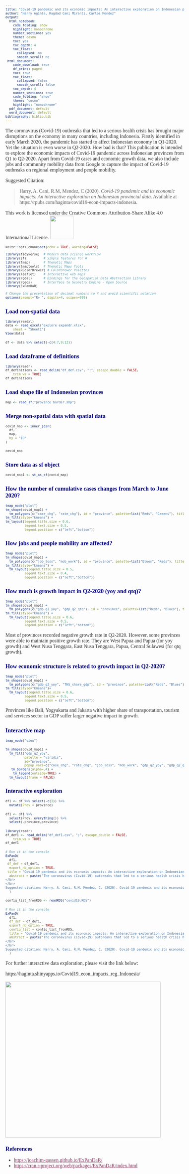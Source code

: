 ```yaml
---
title: "Covid-19 pandemic and its economic impacts: An interactive exploration on Indonesian provincial data"
author: "Harry Aginta, Ragdad Cani Miranti, Carlos Mendez"
output:
  html_notebook:
    code_folding: show
    highlight: monochrome
    number_sections: yes
    theme: cosmo
    toc: yes
    toc_depth: 4
    toc_float:
      collapsed: no
      smooth_scroll: no
 html_document:
    code_download: true
    df_print: paged
    toc: true
    toc_float:
      collapsed: false
      smooth_scroll: false
    toc_depth: 4
    number_sections: true
    code_folding: "show"
    theme: "cosmo"
    highlight: "monochrome"
  pdf_document: default
  word_document: default
bibliography: biblio.bib
---
```


The coronavirus (Covid-19) outbreaks that led to a serious health crisis has brought major disruptions on the economy in many countries, including Indonesia. Firstly identified in early March 2020, the pandemic has started to affect Indonesian economy in Q1-2020. Yet the situation is even worse in Q2-2020. How bad is that? This publication is intended to explore the economic impacts of Covid-19 pandemic across Indonesian provinces from Q1 to Q2-2020. Apart from Covid-19 cases and economic growth data, we also include jobs and community mobility data from Google to capture the impact of Covid-19 outbreaks on regional employment and people mobility.

Suggested Citation: 

> Harry, A. Cani, R.M, Mendez, C (2020). _Covid-19 pandemic and its economic impacts: An interactive exploration on Indonesian provincial data._ Available at https://rpubs.com/haginta/covid19-econ-impacts-indonesia.

This work is licensed under the Creative Commons Attribution-Share Alike 4.0 International License. 
![](CCLicense.png){width=75px}

<style>
h1.title {font-size: 18pt; color: DarkBlue;} 
body, h1, h2, h3, h4 {font-family: "Palatino", serif;}
body {font-size: 12pt;}
/* Headers */
h1,h2,h3,h4,h5,h6{font-size: 14pt; color: #00008B;}
body {color: #333333;}
a, a:hover {color: #8B3A62;}
pre {font-size: 12px;}
</style>


```r
knitr::opts_chunk$set(echo = TRUE, warning=FALSE)

library(tidyverse)  # Modern data science workflow
library(sf)         # Simple features for R
library(tmap)       # Thematic Maps
library(tmaptools)  # Thematic Maps Tools
library(RColorBrewer) # ColorBrewer Palettes
library(leaflet)    # Interactive web maps
library(rgdal)      # Bindings for the Geospatial Data Abstraction Library
library(rgeos)      # Interface to Geometry Engine - Open Source 
library(ExPanDaR)

# Change the presentation of decimal numbers to 4 and avoid scientific notation
options(prompt="R> ", digits=4, scipen=999)
```


# Load non-spatial data

```r
library(readxl)
data <- read_excel("explore expandr.xlsx", 
    sheet = "Sheet1")
View(data)
```

```r
df <- data %>% select(-c(4:7,9:12))
```

# Load dataframe of definitions
```r
library(readr)
df_definitions <- read_delim("df_def.csv", ";", escape_double = FALSE, 
    trim_ws = TRUE)
df_definitions
```

# Load shape file of Indonesian provinces
```r
map <- read_sf("province border.shp")
```

# Merge non-spatial data with spatial data
```r
covid_map <- inner_join(
  df,
  map,
  by = "ID"
)
```

```r
covid_map
```

# Store data as sf object
```r
covid_map1 <- st_as_sf(covid_map)
```

# How the number of cumulative cases changes from March to June 2020?
```r
tmap_mode("plot")
tm_shape(covid_map1) +
  tm_polygons(c("case_chg", "rate_chg"), id = "province", palette=list("Reds", "Greens"), title=c("Change in number of cumulative cases (Mar to Jun)", "Change in rate of cumulative cases (Mar to Jun)")) +
tm_fill(style="kmeans") +
tm_layout(legend.title.size = 0.6,
          legend.text.size = 0.5,
          legend.position = c("left","bottom"))
```

#  How jobs and people mobility are affected?
```r
tmap_mode("plot")
tm_shape(covid_map1) +
  tm_polygons(c("job_loss", "mob_work"), id = "province", palette=list("Blues", "Reds"), title=c("Number of jobs affected", "Mobility to work compared to baseline")) +
tm_fill(style="kmeans") +
  tm_layout(legend.title.size = 0.5,
          legend.text.size = 0.4,
          legend.position = c("left","bottom"))
```

#  How much is growth impact in Q2-2020 (yoy and qtq)?
```r
tmap_mode("plot")
tm_shape(covid_map1) +
  tm_polygons(c("gdp_q2_yoy", "gdp_q2_qtq"), id = "province", palette=list("Reds", "Blues"), title=c("GDP growth Q2-2020 (yoy)", "GDP growth Q2-2020 (qtq)")) +
tm_fill(style="kmeans") +
  tm_layout(legend.title.size = 0.6,
          legend.text.size = 0.5,
          legend.position = c("left","bottom"))
```

Most of provinces recorded negative growth rate in Q2-2020. However, some provinces were able to maintain positive growth rate. They are West Papua and Papua (for yoy growth) and West Nusa Tenggara, East Nusa Tenggara, Papua, Central Sulawesi (for qtq growth).


#  How economic structure is related to growth impact in Q2-2020?
```r
tmap_mode("plot")
tm_shape(covid_map1) +
  tm_polygons(c("gdp_q2_yoy", "THS_share_gdp"), id = "province", palette=list("Reds", "Blues"), title=c("GDP growth Q2-2020 (yoy)", "THS share to GDP (%)")) +
tm_fill(style="kmeans")+
  tm_layout(legend.title.size = 0.6,
          legend.text.size = 0.5,
          legend.position = c("left","bottom"))
```

Provinces like Bali, Yogyakarta and Jakarta with higher share of transportation, tourism and services sector in GDP suffer larger negative impact in growth.

# Interactive map

```r
tmap_mode("view")
```

```r
tm_shape(covid_map1) + 
  tm_fill("gdp_q2_yoy",
          palette = "viridis",
          id="province",
          popup.vars=c("case_chg", "rate_chg", "job_loss", "mob_work", "gdp_q2_yoy", "gdp_q2_qtq")) + 
   tm_borders(alpha=.4) +
    tm_legend(outside=TRUE) +
  tm_layout(frame = FALSE) 
```

# Interactive exploration

```r
df1 <- df %>% select(-c(1)) %>% 
  mutate(Prov = province)
```

```r
df1 <- df1 %>%
  select(Prov, everything()) %>% 
  select(-province,province)
```

```r
library(readr)
df_def1 <- read_delim("df_def1.csv", ";", escape_double = FALSE, 
    trim_ws = TRUE)
df_def1
```

```r
# Run it in the console
ExPanD(
  df1,
 df_def = df_def1,
  export_nb_option = TRUE,
 title = "Covid-19 pandemic and its economic impacts: An interactive exploration on Indonesian provincial data",
  abstract = paste("The coronavirus (Covid-19) outbreaks that led to a serious health crisis has brought major disruptions on the economy in many countries, including Indonesia. Firstly identified in early March 2020, the virus outbreaks has started to affect Indonesian economy in Q1-2020. Yet the situation is even worse in Q2-2020. How bad is that? Find out more with this web application, which is intended to provide handy interactive exploration on the economic impacts of Covid-19 across Indonesian provinces.)
</br>
</br>
Suggested citation: Harry, A. Cani, R.M. Mendez, C. (2020). Covid-19 pandemic and its economic impacts: An interactive exploration on Indonesian provincial data")
  )
```

```r
config_list_fromRDS <- readRDS("covid19.RDS")
```


```r
# Run it in the console
ExPanD(
  df1,
  df_def = df_def1,
  export_nb_option = TRUE,
  config_list = config_list_fromRDS,
  title = "Covid-19 pandemic and its economic impacts: An interactive exploration on Indonesian provincial data",
  abstract = paste("The coronavirus (Covid-19) outbreaks that led to a serious health crisis has brought major disruptions on the economy in many countries, including Indonesia. Firstly identified in early March 2020, the virus outbreaks has started to affect Indonesian economy in Q1-2020. Yet the situation is even worse in Q2-2020. How bad is that? Find out more with this web application, which is intended to provide handy interactive exploration on the economic impacts of Covid-19 across Indonesian provinces.)
</br>
</br>
Suggested citation: Harry, A. Cani, R.M. Mendez, C. (2020). Covid-19 pandemic and its economic impacts: An interactive exploration on Indonesian provincial data")
  )
```

For further interactive data exploration, please visit the link below: 

https://haginta.shinyapps.io/Covid19_econ_impacts_reg_Indonesia/

![](image_explor.png){width=500px}

# References

- <https://joachim-gassen.github.io/ExPanDaR/>
- <https://cran.r-project.org/web/packages/ExPanDaR/index.html>